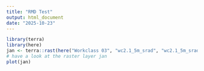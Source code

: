 ```yaml
---
title: "RMD Test"
output: html_document
date: "2025-10-23"
---
```


```r
library(terra)
library(here)
jan <- terra::rast(here("Workclass 03", "wc2.1_5m_srad", "wc2.1_5m_srad_01.tif"))
# have a look at the raster layer jan
plot(jan)
```

